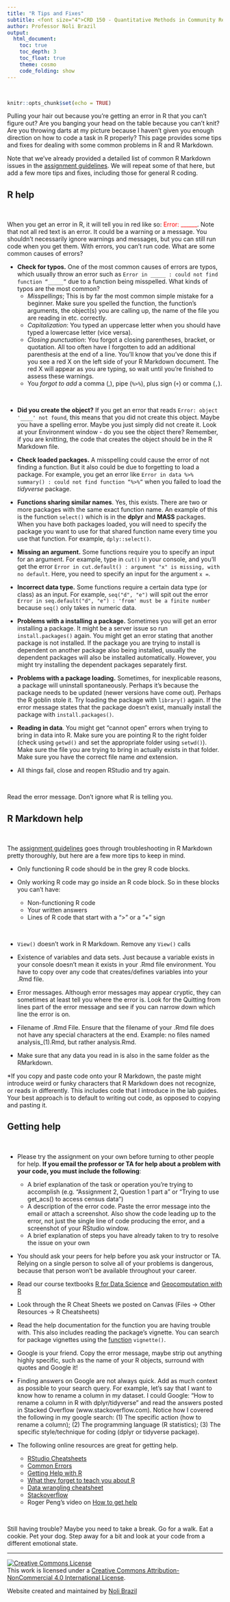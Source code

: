 ```yaml
---
title: "R Tips and Fixes"
subtitle: <font size="4">CRD 150 - Quantitative Methods in Community Research</font>
author: Professor Noli Brazil
output: 
  html_document:
    toc: true
    toc_depth: 3
    toc_float: true
    theme: cosmo
    code_folding: show
---
```



<style>
p.comment {
background-color: #DBDBDB;
padding: 10px;
border: 1px solid black;
margin-left: 25px;
border-radius: 5px;
font-style: italic;
}

h1.title {
  font-weight: bold;
}

</style>
\

```r
knitr::opts_chunk$set(echo = TRUE)
```

Pulling your hair out because you're getting an error in R that you can't figure out? Are you banging your head on the table because you can't knit? Are you throwing darts at my picture because I haven't given you enough direction on how to code a task in R properly? This page provides some tips and fixes for dealing with some common problems in R and R Markdown.

Note that we've already provided a detailed list of common R Markdown issues in the [assignment guidelines](https://crd150.github.io/hw_guidelines.html).  We will repeat some of that here, but add a few more tips and fixes, including those for general R coding.

<div style="margin-bottom:25px;">
</div>
## **R help**
\

When you get an error in R, it will tell you in red like so: <span style="color: red;">Error: ______</span>. Note that not all red text is an error. It could be a warning or a message. You shouldn't necessarily ignore warnings and messages, but you can still run code when you get them. With errors, you can't run code. What are some common causes of errors?

* **Check for typos.** One of the most common causes of errors are typos, which usually throw an error such as `Error in _____ : could not find function “_____”` due to a function being misspelled.  What kinds of typos are the most common?
  - *Misspellings*; This is by far the most common simple mistake for a beginner. Make sure you spelled the function, the function's arguments, the object(s) you are calling up, the name of the file you are reading in etc. correctly.
  - *Capitalization*: You typed an uppercase letter when you should have typed a lowercase letter (vice versa).
  - *Closing punctuation*: You forgot a closing parentheses, bracket, or quotation. All too often have I forgotten to add an additional parenthesis at the end of a line. You’ll know that you’ve done this if you see a red X on the left side of your R Markdown document. The red X will appear as you are typing, so wait until you’re finished to assess these warnings.
  - You *forgot to add* a comma (,), pipe (`%>%`), plus sign (`+`) or comma (`,`).

<br>

* **Did you create the object?**  If you get an error that reads `Error: object '____' not found`, this means that you did not create this object.  Maybe you have a spelling error.  Maybe you just simply did not create it. Look at your Environment window - do you see the object there? Remember, if you are knitting, the code that creates the object should be in the R Markdown file.

* **Check loaded packages.** A misspelling could cause the error of not finding a function. But it also could be due to forgetting to load a package. For example, you get an error like `Error in data %>% summary() : could not find function “%>%”` when you failed to load the *tidyverse* package. 

* **Functions sharing similar names**.  Yes, this exists.  There are two or more packages with the same exact function name.  An example of this is the function `select()` which is in the **dplyr** and **MASS** packages.  When you have both packages loaded, you will need to specify the package you want to use for that shared function name every time you use that function.  For example, `dply::select()`.

* **Missing an argument.** Some functions require you to specify an input for an argument.  For example, type in `cut()` in your console, and you'll get the error `Error in cut.default() : argument "x" is missing, with no default`.  Here, you need to specify an input for the argument `x =`.

* **Incorrect data type.** Some functions require a certain data type (or class) as an input.  For example, `seq("d", "e")` will spit out the error `Error in seq.default("d", "e") : 'from' must be a finite number` because `seq()` only takes in numeric data.

* **Problems with a installing a package.** Sometimes you will get an error installing a package. It might be a server issue so run `install.packages()` again. You might get an error stating that another package is not installed. If the package you are trying to install is dependent on another package also being installed, usually the dependent packages will also be installed automatically. However, you might try installing the dependent packages separately first.

* **Problems with a package loading.** Sometimes, for inexplicable reasons, a package will uninstall spontaneously. Perhaps it’s because the package needs to be updated (newer versions have come out). Perhaps the R goblin stole it. Try loading the package with `library()` again. If the error message states that the package doesn’t exist, manually install the package with `install.packages()`.

* **Reading in data**. You might get "cannot open" errors when trying to bring in data into R. Make sure you are pointing R to the right folder (check using `getwd()` and set the appropriate folder using `setwd()`).  Make sure the file you are trying to bring in actually exists in that folder. Make sure you have the correct file name *and* extension.

* All things fail, close and reopen RStudio and try again.

<br>

Read the error message. Don’t ignore what R is telling you.




<div style="margin-bottom:25px;">
</div>
## **R Markdown help**
\

The [assignment guidelines](https://crd150.github.io/hw_guidelines.html) goes through troubleshooting in R Markdown pretty thoroughly, but here are a few more tips to keep in mind.

* Only functioning R code should be in the grey R code blocks. 

* Only working R code may go inside an R code block. So in these blocks you can’t have:
  - Non-functioning R code
  - Your written answers 
  - Lines of R code that start with a “>” or a “+” sign

<br>

* `View()` doesn’t work in R Markdown. Remove any `View()` calls

* Existence of variables and data sets. Just because a variable exists in your console doesn’t mean it exists in your .Rmd file environment.  You have to copy over any code that creates/defines variables into your .Rmd file.  

*  Error messages. Although error messages may appear cryptic, they can sometimes at least tell you where the error is. Look for the Quitting from lines part of the error message and see if you can narrow down which line the error is on.

* Filename of .Rmd File. Ensure that the filename of your .Rmd file does not have any special characters at the end.  Example: no files named analysis_(1).Rmd, but rather analysis.Rmd. 

* Make sure that any data you read in is also in the same folder as the RMarkdown.

*If you copy and paste code onto your R Markdown, the paste might introduce weird or funky characters that R Markdown does not recognize, or reads in differently. This includes code that I introduce in the lab guides. Your best approach is to default to writing out code, as opposed to copying and pasting it.


<div style="margin-bottom:25px;">
</div>
## **Getting help**
\


* Please try the assignment on your own before turning to other people for help. **If you email the professor or TA for help about a problem with your code, you must include the following**:
  + A brief explanation of the task or operation you’re trying to accomplish (e.g. “Assignment 2, Question 1 part a” or “Trying to use get_acs() to access census data”)
  + A description of the error code. Paste the error message into the email or attach a screenshot. Also show the code leading up to the error, not just the single line of code producing the error, and a screenshot of your RStudio window.
  + A brief explanation of steps you have already taken to try to resolve the issue on your own

* You should ask your peers for help before you ask your instructor or TA. Relying on a single person to solve all of your problems is dangerous, because that person won’t be available throughout your career.

* Read our course textbooks [R for Data Science](http://r4ds.had.co.nz/index.html) and [Geocomputation with R](https://geocompr.robinlovelace.net/)

* Look through the R Cheat Sheets we posted on Canvas (Files -> Other Resources -> R Cheatsheets)

* Read the help documentation for the function you are having trouble with.  This also includes reading the package's vignette.  You can search for package vignettes using the [function](https://rdrr.io/r/utils/vignette.html) `vignette()`.

* Google is your friend. Copy the error message, maybe strip out anything highly specific, such as the name of your R objects, surround with quotes and Google it!

* Finding answers on Google are not always quick. Add as much context as possible to your search query. For example, let's say that I want to know how to rename a column in my dataset. I could Google: “How to rename a column in R with dplyr/tidyverse” and read the answers posted in Stacked Overflow (www.stackoverflow.com). Notice how I covered the following in my google search: (1) The specific action (how to rename a column); (2) The programming language (R statistics); (3) The specific style/technique for coding (dplyr or tidyverse package).

* The following online resources are great for getting help.

  - [RStudio Cheatsheets](https://rstudio.com/resources/cheatsheets/)
  - [Common Errors](https://epirhandbook.com/en/common-errors.html)
  - [Getting Help with R](https://www.r-project.org/help.html)
  - [What they forget to teach you about R](https://rstats.wtf/)
  - [Data wrangling cheatsheet](https://raw.githubusercontent.com/rstudio/cheatsheets/main/data-transformation.pdf)
  - [Stackoverflow](https://stackoverflow.com/questions/tagged/r)
  - Roger Peng's video on [How to get help](https://www.youtube.com/watch?v=ZFaWxxzouCY&feature=youtu.be)

<br>

Still having trouble? Maybe you need to take a break.  Go for a walk. Eat a cookie. Pet your dog. Step away for a bit and look at your code from a different emotional state.

***


<a rel="license" href="http://creativecommons.org/licenses/by-nc/4.0/"><img alt="Creative Commons License" style="border-width:0" src="https://i.creativecommons.org/l/by-nc/4.0/88x31.png" /></a><br />This work is licensed under a <a rel="license" href="http://creativecommons.org/licenses/by-nc/4.0/">Creative Commons Attribution-NonCommercial 4.0 International License</a>.


Website created and maintained by [Noli Brazil](https://nbrazil.faculty.ucdavis.edu/)
